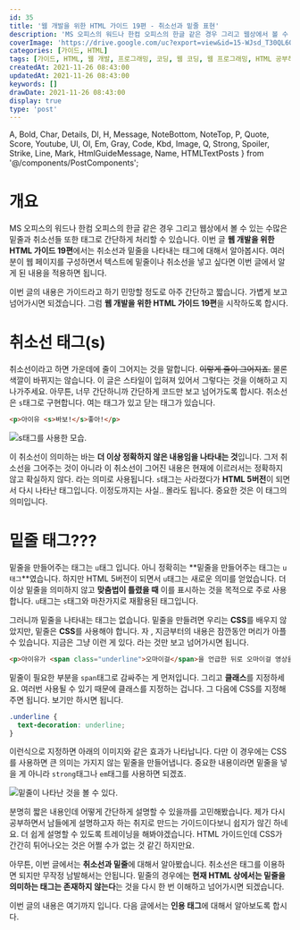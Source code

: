 ```yaml
---
id: 35
title: '웹 개발을 위한 HTML 가이드 19편 - 취소선과 밑줄 표현'
description: 'MS 오피스의 워드나 한컴 오피스의 한글 같은 경우 그리고 웹상에서 볼 수 있는 수많은 밑줄과 취소선들 또한 태그로 간단하게 처리할 수 있습니다. 이번 글 웹 개발을 위한 HTML 가이드 19편에서는 취소선과 밑줄을 나타내는 태그에 대해서 알아봅시다. 여러분이 웹 페이지를 구성하면서 텍스트에 밑줄이나 취소선을 넣고 싶다면 이번 글에서 알게 된 내용을 적용하면 됩니다. 이번 글의 내용은 가이드라고 하기 민망할 정도로 아주 간단하고 짧습니다. 가볍게 보고 넘어가시면 되겠습니다. 그럼 웹 개발을 위한 HTML 가이드 19편을 시작하도록 합시다. 취소선이라고 하면 가운데에 줄이 그어지는 것을 말합니다. 이렇게 줄이 그어지죠. 물론 색깔이 바뀌지는 않습니다. 이 글은 스타일이 입혀져 있어서 그렇다는 것을 이해하고 지나가주세요. 아무튼, 너무 간단하니까 간단하게 코드만 보고 넘어가도록 합시다. 취소선은 s태그로 구현합니다. 여는 태그가 있고 닫는 태그가 있습니다.'
coverImage: 'https://drive.google.com/uc?export=view&id=15-WJsd_T30QL6OBnuezGG4ePQP7cNll5'
categories: [가이드, HTML]
tags: [가이드, HTML, 웹 개발, 프로그래밍, 코딩, 웹 코딩, 웹 프로그래밍, HTML 공부하기, HTML 초보, 취소선, 밑줄, s 태그, u 태그]
createdAt: 2021-11-26 08:43:00
updatedAt: 2021-11-26 08:43:00
keywords: []
drawDate: 2021-11-26 08:43:00
display: true
type: 'post'
---
```


  A, Bold, Char, Details, Dl, H, Message, NoteBottom, NoteTop, P,
  Quote, Score, Youtube, Ul, Ol, Em, Gray, Code, Kbd, Image,
  Q, Strong, Spoiler, Strike, Line, Mark, HtmlGuideMessage, Name,
  HTMLTextPosts
} from '@/components/PostComponents';

<HtmlGuideMessage />

<HTMLTextPosts />

# 개요
MS 오피스의 워드나 한컴 오피스의 한글 같은 경우 그리고 웹상에서 볼 수 있는 수많은 밑줄과 취소선들 또한 태그로 간단하게 처리할 수 있습니다. 이번 글 **웹 개발을 위한 HTML 가이드 19편**에서는 취소선과 밑줄을 나타내는 태그에 대해서 알아봅시다. 여러분이 웹 페이지를 구성하면서 텍스트에 밑줄이나 취소선을 넣고 싶다면 이번 글에서 알게 된 내용을 적용하면 됩니다.

이번 글의 내용은 가이드라고 하기 민망할 정도로 아주 간단하고 짧습니다. 가볍게 보고 넘어가시면 되겠습니다. 그럼 **웹 개발을 위한 HTML 가이드 19편**을 시작하도록 합시다.

# 취소선 태그(s)
<P>취소선이라고 하면 가운데에 줄이 그어지는 것을 말합니다. <Strike>이렇게 줄이 그어지죠.</Strike> 물론 색깔이 바뀌지는 않습니다. 이 글은 스타일이 입혀져 있어서 그렇다는 것을 이해하고 지나가주세요. 아무튼, 너무 간단하니까 간단하게 코드만 보고 넘어가도록 합시다. 취소선은 <Code>s</Code>태그로 구현합니다. 여는 태그가 있고 닫는 태그가 있습니다.</P>

```html
<p>아이유 <s>바보!</s>좋아!</p>
```

![s태그를 사용한 모습.](https://drive.google.com/uc?export=view&id=1DHo52iia4wcXqI8lyOnrIM8pRygTNqL3)

이 취소선이 의미하는 바는 **더 이상 정확하지 않은 내용임을 나타내는 것**입니다. 그저 취소선을 그어주는 것이 아니라 이 취소선이 그어진 내용은 현재에 이르러서는 정확하지 않고 확실하지 않다. 라는 의미로 사용됩니다. `s`태그는 사라졌다가 **HTML 5버전**이 되면서 다시 나타난 태그입니다. 이정도까지는 사실.. 몰라도 됩니다. 중요한 것은 이 태그의 의미입니다.

# 밑줄 태그???
밑줄을 만들어주는 태그는 `u`태그 입니다. 아니 정확히는 **밑줄을 만들어주는 태그는 `u태그`**였습니다. 하지만 HTML 5버전이 되면서 `u`태그는 새로운 의미를 얻었습니다. 더 이상 밑줄을 의미하지 않고 **맞춤법이 틀렸을 때** 이를 표시하는 것을 목적으로 주로 사용합니다. `u`태그는 `s`태그와 마찬가지로 재활용된 태그입니다.

그러니까 밑줄을 나타내는 태그는 없습니다. 밑줄을 만들려면 우리는 **CSS**를 배우지 않았지만, 밑줄은 **CSS**를 사용해야 합니다. 자 , 지금부터의 내용은 잠깐동안 머리가 아플 수 있습니다. 지금은 그냥 이런 게 있다. 라는 것만 보고 넘어가시면 됩니다.

```html
<p>아이유가 <span class="underline">오마이걸</span>을 언급한 뒤로 오마이걸 영상을 자주 찾아보게 되었다.</p>
```

밑줄이 필요한 부분을 `span`태그로 감싸주는 게 먼저입니다. 그리고 **클래스**를 지정하세요. 여러번 사용될 수 있기 때문에 클래스를 지정하는 겁니다. 그 다음에 CSS를 지정해주면 됩니다. 보기만 하시면 됩니다.

```css
.underline {
  text-decoration: underline;
}
```

이런식으로 지정하면 아래의 이미지와 같은 효과가 나타납니다. 다만 이 경우에는 CSS를 사용하면 큰 의미는 가지지 않는 밑줄을 만들어냅니다. 중요한 내용이라면 밑줄을 넣을 게 아니라 `strong`태그나 `em`태그를 사용하면 되겠죠.

![밑줄이 나타난 것을 볼 수 있다.](https://drive.google.com/uc?export=view&id=1iIwA65znzyUAiaZthExCuvxBnhIRGIEP)

<Line />

분명히 짧은 내용인데 어떻게 간단하게 설명할 수 있을까를 고민해봤습니다. 제가 다시 공부하면서 남들에게 설명하고자 하는 취지로 만드는 가이드이다보니 쉽지가 않긴 하네요. 더 쉽게 설명할 수 있도록 트레이닝을 해봐야겠습니다. HTML 가이드인데 CSS가 간간히 튀어나오는 것은 어쩔 수가 없는 것 같긴 하지만요.

아무튼, 이번 글에서는 **취소선과 밑줄**에 대해서 알아봤습니다. 취소선은 태그를 이용하면 되지만 무작정 남발해서는 안됩니다. 밑줄의 경우에는 **현재 HTML 상에서는 밑줄을 의미하는 태그는 존재하지 않는다**는 것을 다시 한 번 이해하고 넘어가시면 되겠습니다.

이번 글의 내용은 여기까지 입니다. 다음 글에서는 **인용 태그**에 대해서 알아보도록 합시다.
